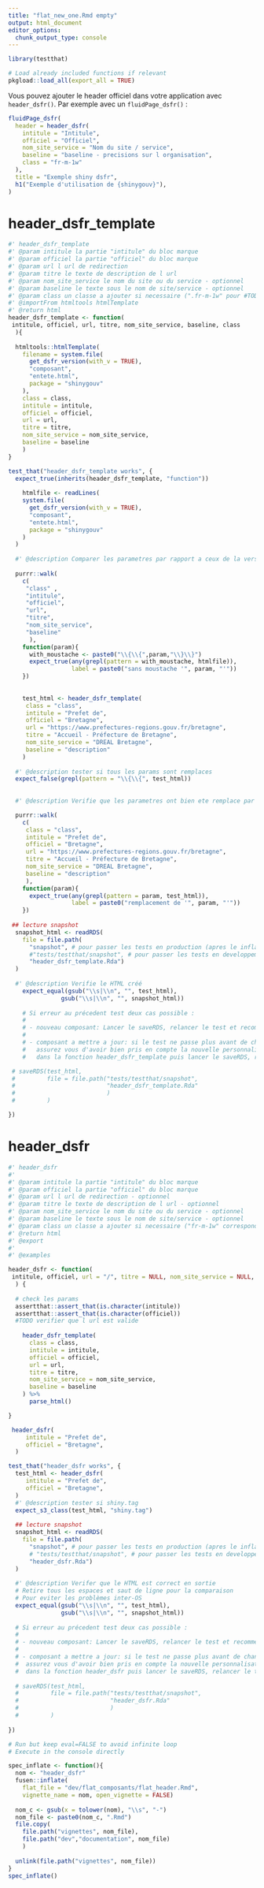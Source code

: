 ```yaml
---
title: "flat_new_one.Rmd empty"
output: html_document
editor_options: 
  chunk_output_type: console
---
```



```r
library(testthat)
```

```r
# Load already included functions if relevant
pkgload::load_all(export_all = TRUE)
```

Vous pouvez ajouter le header officiel dans votre application avec `header_dsfr()`. Par exemple avec un `fluidPage_dsfr()` :

```r
fluidPage_dsfr(
  header = header_dsfr(
    intitule = "Intitule",
    officiel = "Officiel",
    nom_site_service = "Nom du site / service",
    baseline = "baseline - precisions sur l organisation",
    class = "fr-m-1w"
  ),
  title = "Exemple shiny dsfr",
  h1("Exemple d'utilisation de {shinygouv}"),
)
```


# header_dsfr_template
    
```r
#' header_dsfr_template
#' @param intitule la partie "intitule" du bloc marque 
#' @param officiel la partie "officiel" du bloc marque
#' @param url l url de redirection
#' @param titre le texte de description de l url
#' @param nom_site_service le nom du site ou du service - optionnel
#' @param baseline le texte sous le nom de site/service - optionnel
#' @param class un classe a ajouter si necessaire (".fr-m-1w" pour #TODO) - optionnel
#' @importFrom htmltools htmlTemplate
#' @return html
header_dsfr_template <- function(
 intitule, officiel, url, titre, nom_site_service, baseline, class
  ){
  
  htmltools::htmlTemplate(
    filename = system.file(
      get_dsfr_version(with_v = TRUE),
      "composant", 
      "entete.html",
      package = "shinygouv"
    ),
    class = class,
    intitule = intitule,
    officiel = officiel,
    url = url, 
    titre = titre,
    nom_site_service = nom_site_service,
    baseline = baseline
    )
}

```
  
  
```r
test_that("header_dsfr_template works", {
  expect_true(inherits(header_dsfr_template, "function")) 
  
    htmlfile <- readLines(
    system.file(
      get_dsfr_version(with_v = TRUE),
      "composant", 
      "entete.html",
      package = "shinygouv"
    )
  )
  
  #' @description Comparer les parametres par rapport a ceux de la version precedente
  
  purrr::walk(
    c(
     "class" ,
     "intitule", 
     "officiel",
     "url",
     "titre", 
     "nom_site_service", 
     "baseline"
      ),
    function(param){
      with_moustache <- paste0("\\{\\{",param,"\\}\\}")
      expect_true(any(grepl(pattern = with_moustache, htmlfile)),
                  label = paste0("sans moustache '", param, "'"))
    })
  
  
    test_html <- header_dsfr_template(
     class = "class",
     intitule = "Prefet de", 
     officiel = "Bretagne",
     url = "https://www.prefectures-regions.gouv.fr/bretagne",
     titre = "Accueil - Préfecture de Bretagne", 
     nom_site_service = "DREAL Bretagne", 
     baseline = "description"
    )
  
  #' @description tester si tous les params sont remplaces
  expect_false(grepl(pattern = "\\{\\{", test_html))
  
  
  #' @description Verifie que les parametres ont bien ete remplace par leurs valeurs

  purrr::walk(
    c(
     class = "class",
     intitule = "Prefet de", 
     officiel = "Bretagne",
     url = "https://www.prefectures-regions.gouv.fr/bretagne",
     titre = "Accueil - Préfecture de Bretagne", 
     nom_site_service = "DREAL Bretagne", 
     baseline = "description"
     ),
    function(param){
      expect_true(any(grepl(pattern = param, test_html)), 
                  label = paste0("remplacement de '", param, "'"))
    })
  
 ## lecture snapshot
  snapshot_html <- readRDS(
    file = file.path(
      "snapshot", # pour passer les tests en production (apres le inflate), 
      #"tests/testthat/snapshot", # pour passer les tests en developpement (avant le inflate), 
      "header_dsfr_template.Rda")
  )
  
  #' @description Verifie le HTML créé
    expect_equal(gsub("\\s|\\n", "", test_html),
               gsub("\\s|\\n", "", snapshot_html)) 
  
    # Si erreur au précedent test deux cas possible :
    #
    # - nouveau composant: Lancer le saveRDS, relancer le test et recommenter le saveRDS
    #
    # - composant a mettre a jour: si le test ne passe plus avant de changer le snapshot,
    #   assurez vous d'avoir bien pris en compte la nouvelle personnalisation
    #   dans la fonction header_dsfr_template puis lancer le saveRDS, relancer le test et recommenter le saveRDS

 # saveRDS(test_html,
 #         file = file.path("tests/testthat/snapshot",
 #                          "header_dsfr_template.Rda"
 #                          )
 #         )

})
```
  

# header_dsfr

```r
#' header_dsfr
#' 
#' @param intitule la partie "intitule" du bloc marque 
#' @param officiel la partie "officiel" du bloc marque
#' @param url l url de redirection - optionnel
#' @param titre le texte de description de l url - optionnel
#' @param nom_site_service le nom du site ou du service - optionnel
#' @param baseline le texte sous le nom de site/service - optionnel
#' @param class un classe a ajouter si necessaire ("fr-m-1w" correspond a une margin de 1w sur tous les cotés) - optionnel, par defaut "fr-container" (centré) (voir le Systeme de design de l'Etat "fondamentaux-techniques/espacements")
#' @return html
#' @export
#'
#' @examples

header_dsfr <- function(
 intitule, officiel, url = "/", titre = NULL, nom_site_service = NULL, baseline = NULL, class = "fr-container"
  ) {
  
  # check les params
  assertthat::assert_that(is.character(intitule))
  assertthat::assert_that(is.character(officiel))
  #TODO verifier que l url est valide
  
    header_dsfr_template(
      class = class,
      intitule = intitule,
      officiel = officiel,
      url = url, 
      titre = titre,
      nom_site_service = nom_site_service,
      baseline = baseline
    ) %>%
      parse_html()

}
```

```r
 header_dsfr(
     intitule = "Prefet de", 
     officiel = "Bretagne",
  )
```

```r
test_that("header_dsfr works", {
  test_html <- header_dsfr(
     intitule = "Prefet de", 
     officiel = "Bretagne",
  )
  #' @description tester si shiny.tag
  expect_s3_class(test_html, "shiny.tag")
  
  ## lecture snapshot
  snapshot_html <- readRDS(
    file = file.path(
      "snapshot", # pour passer les tests en production (apres le inflate),
      # "tests/testthat/snapshot", # pour passer les tests en developpement (avant le inflate),
      "header_dsfr.Rda")
  )
  
  #' @description Verifer que le HTML est correct en sortie
  # Retire tous les espaces et saut de ligne pour la comparaison 
  # Pour eviter les problèmes inter-OS
  expect_equal(gsub("\\s|\\n", "", test_html),
               gsub("\\s|\\n", "", snapshot_html)) 
  
  # Si erreur au précedent test deux cas possible :
  #
  # - nouveau composant: Lancer le saveRDS, relancer le test et recommenter le saveRDS
  #
  # - composant a mettre a jour: si le test ne passe plus avant de changer le snapshot,
  #  assurez vous d'avoir bien pris en compte la nouvelle personnalisation
  #  dans la fonction header_dsfr puis lancer le saveRDS, relancer le test et recommenter le saveRDS
  
  # saveRDS(test_html,
  #         file = file.path("tests/testthat/snapshot",
  #                          "header_dsfr.Rda"
  #                          )
  #         )
  
})
```


```r
# Run but keep eval=FALSE to avoid infinite loop
# Execute in the console directly

spec_inflate <- function(){
  nom <- "header_dsfr"
  fusen::inflate(
    flat_file = "dev/flat_composants/flat_header.Rmd", 
    vignette_name = nom, open_vignette = FALSE)
  
  nom_c <- gsub(x = tolower(nom), "\\s", "-")
  nom_file <- paste0(nom_c, ".Rmd")
  file.copy(
    file.path("vignettes", nom_file),
    file.path("dev","documentation", nom_file)
    )
  
  unlink(file.path("vignettes", nom_file))
}
spec_inflate()

```

